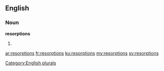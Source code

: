 ==English==

===Noun===
'''resorptions'''

# {{plural of|resorption}}

[[Category:English plurals]]

[[ar:resorptions]]
[[fr:resorptions]]
[[ku:resorptions]]
[[my:resorptions]]
[[sv:resorptions]]